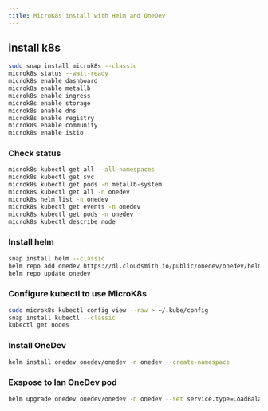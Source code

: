 ```yaml
---
title: MicroK8s install with Helm and OneDev
---
```


## install k8s

```bash copy
sudo snap install microk8s --classic
microk8s status --wait-ready
microk8s enable dashboard
microk8s enable metallb
microk8s enable ingress
microk8s enable storage
microk8s enable dns
microk8s enable registry
microk8s enable community
microk8s enable istio
```

### Check status

```bash copy
microk8s kubectl get all --all-namespaces
microk8s kubectl get svc
microk8s kubectl get pods -n metallb-system
microk8s kubectl get all -n onedev
microk8s helm list -n onedev
microk8s kubectl get events -n onedev
microk8s kubectl get pods -n onedev
microk8s kubectl describe node
```

### Install helm

```bash copy
snap install helm --classic
helm repo add onedev https://dl.cloudsmith.io/public/onedev/onedev/helm/charts
helm repo update onedev
```

### Configure kubectl to use MicroK8s

```bash copy
sudo microk8s kubectl config view --raw > ~/.kube/config
snap install kubectl --classic
kubectl get nodes
```

### Install OneDev

```bash copy
helm install onedev onedev/onedev -n onedev --create-namespace
```

### Exspose to lan OneDev pod

```bash copy
helm upgrade onedev onedev/onedev -n onedev --set service.type=LoadBalancer --reuse-values
```
